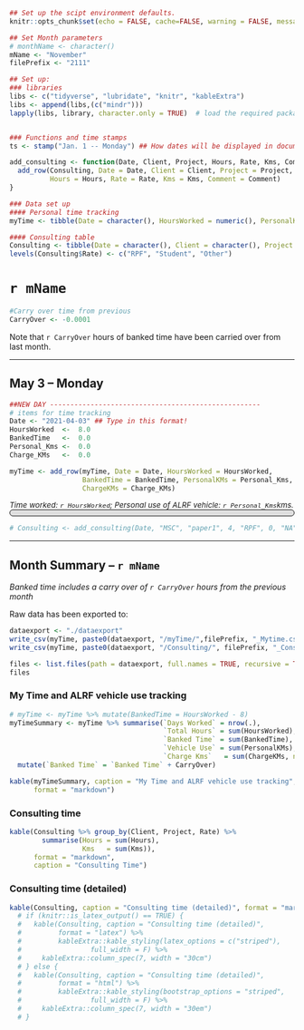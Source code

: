 ```r
## Set up the scipt environment defaults.
knitr::opts_chunk$set(echo = FALSE, cache=FALSE, warning = FALSE, message = FALSE, results = 'show' )
```

```r
## Set Month parameters 
# monthName <- character()
mName <- "November"
filePrefix <- "2111"

```



```r
## Set up:
### libraries
libs <- c("tidyverse", "lubridate", "knitr", "kableExtra")
libs <- append(libs,(c("mindr")))
lapply(libs, library, character.only = TRUE)  # load the required packages


### Functions and time stamps
ts <- stamp("Jan. 1 -- Monday") ## How dates will be displayed in document

add_consulting <- function(Date, Client, Project, Hours, Rate, Kms, Comment){
  add_row(Consulting, Date = Date, Client = Client, Project = Project,
          Hours = Hours, Rate = Rate, Kms = Kms, Comment = Comment)
}

### Data set up
#### Personal time tracking
myTime <- tibble(Date = character(), HoursWorked = numeric(), PersonalKMs = numeric(), ChargeKMs = numeric(), BankedTime = numeric())

#### Consulting table
Consulting <- tibble(Date = character(), Client = character(), Project = character(), Hours = numeric(), Rate = factor(), Kms = numeric(), Comment = character())
levels(Consulting$Rate) <- c("RPF", "Student", "Other")
```


# `r mName`

```r
#Carry over time from previous
CarryOver <- -0.0001
```
Note that `r CarryOver` hours of banked time have been carried over from last month.

<!-- NEW DAY ESSENTIALS ----------------------------------------> 

------------------

## May 3 -- Monday
  
```r
##NEW DAY ----------------------------------------------------
# items for time tracking
Date <- "2021-04-03" ## Type in this format!
HoursWorked  <-  8.0
BankedTime   <-  0.0
Personal_Kms <-  0.0
Charge_KMs   <-  0.0

myTime <- add_row(myTime, Date = Date, HoursWorked = HoursWorked, 
                  BankedTime = BankedTime, PersonalKMs = Personal_Kms, 
                  ChargeKMs = Charge_KMs)

```
<span style = "font-size: 10pt">
_Time worked: `r HoursWorked`; Personal use of ALRF vehicle: `r Personal_Kms`kms._
<!-- _Charging `r Charge_KMs`kms for use of personal vehicle._  -->
</span>
<!-- #dfdfdf for normal days.  #00edff (lt. blue) for home days--> 
<div style="background-color: #dfdfdf; border: 1px solid #111; border-radius:10px; padding: 5px" >


  
</div>


```r
# Consulting <- add_consulting(Date, "MSC", "paper1", 4, "RPF", 0, "NA")
```

<!-- END Day Essentials ---------------------------------------->




<!-- Below -- prep month summary info -->

------------------

\newpage
## Month Summary -- `r mName` 

_Banked time includes a carry over of `r CarryOver` hours from the previous month_



Raw data has been exported to:
  
```r
dataexport <- "./dataexport"
write_csv(myTime, paste0(dataexport, "/myTime/",filePrefix, "_Mytime.csv"))
write_csv(myTime, paste0(dataexport, "/Consulting/", filePrefix, "_Consulting.csv"))

files <- list.files(path = dataexport, full.names = TRUE, recursive = TRUE )
files
```





### My Time and ALRF vehicle use tracking {-}

```r
# myTime <- myTime %>% mutate(BankedTime = HoursWorked - 8)
myTimeSummary <- myTime %>% summarise(`Days Worked` = nrow(.),
                                      `Total Hours` = sum(HoursWorked),
                                      `Banked Time` = sum(BankedTime),
                                      `Vehicle Use` = sum(PersonalKMs),
                                      `Charge Kms`   = sum(ChargeKMs, na.rm = TRUE)) %>%
  mutate(`Banked Time` = `Banked Time` + CarryOver)

kable(myTimeSummary, caption = "My Time and ALRF vehicle use tracking",
      format = "markdown")
```





### Consulting time {-}

```r
kable(Consulting %>% group_by(Client, Project, Rate) %>%
        summarise(Hours = sum(Hours),
                  Kms   = sum(Kms)),
      format = "markdown",
      caption = "Consulting Time")
```


\newpage

### Consulting time (detailed) {-}

<!-- _pdf version only -- or see [exported data](#export03) _ -->
  
  
  
```r
kable(Consulting, caption = "Consulting time (detailed)", format = "markdown")
  # if (knitr::is_latex_output() == TRUE) {
  #   kable(Consulting, caption = "Consulting time (detailed)",
  #         format = "latex") %>% 
  #         kableExtra::kable_styling(latex_options = c("striped"),
  #                 full_width = F) %>% 
  #     kableExtra::column_spec(7, width = "30cm")
  # } else {
  #   kable(Consulting, caption = "Consulting time (detailed)",
  #         format = "html") %>% 
  #         kableExtra::kable_styling(bootstrap_options = "striped",
  #                 full_width = F) %>%
  #     kableExtra::column_spec(7, width = "30em")
  # }
  
```
  
  
  